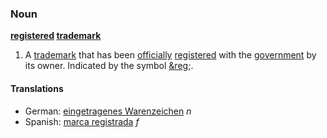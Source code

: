 ===Noun===
'''[[registered]] [[trademark]]'''

# A [[trademark]] that has been [[officially]] [[register]]ed with the [[government]] by its owner.  Indicated by the symbol [[&reg;]].

====Translations====
*German: [[eingetragenes Warenzeichen]] ''n''
*Spanish: [[marca registrada]] ''f''